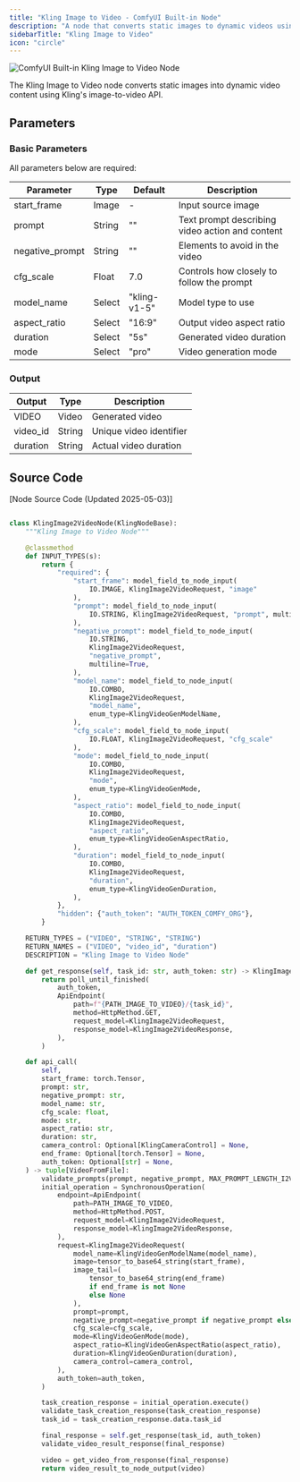 ```yaml
---
title: "Kling Image to Video - ComfyUI Built-in Node"
description: "A node that converts static images to dynamic videos using Kling's AI technology"
sidebarTitle: "Kling Image to Video"
icon: "circle"
---
```


![ComfyUI Built-in Kling Image to Video Node](/images/built-in-nodes/api_nodes/kwai_vgi/kling-image-to-video.jpg)

The Kling Image to Video node converts static images into dynamic video content using Kling's image-to-video API.

## Parameters
### Basic Parameters
All parameters below are required:

| Parameter       | Type   | Default      | Description                                     |
| --------------- | ------ | ------------ | ----------------------------------------------- |
| start_frame     | Image  | -            | Input source image                              |
| prompt          | String | ""           | Text prompt describing video action and content |
| negative_prompt | String | ""           | Elements to avoid in the video                  |
| cfg_scale       | Float  | 7.0          | Controls how closely to follow the prompt       |
| model_name      | Select | "kling-v1-5" | Model type to use                               |
| aspect_ratio    | Select | "16:9"       | Output video aspect ratio                       |
| duration        | Select | "5s"         | Generated video duration                        |
| mode            | Select | "pro"        | Video generation mode                           |

### Output

| Output   | Type   | Description             |
| -------- | ------ | ----------------------- |
| VIDEO    | Video  | Generated video         |
| video_id | String | Unique video identifier |
| duration | String | Actual video duration   |

## Source Code

[Node Source Code (Updated 2025-05-03)]

```python

class KlingImage2VideoNode(KlingNodeBase):
    """Kling Image to Video Node"""

    @classmethod
    def INPUT_TYPES(s):
        return {
            "required": {
                "start_frame": model_field_to_node_input(
                    IO.IMAGE, KlingImage2VideoRequest, "image"
                ),
                "prompt": model_field_to_node_input(
                    IO.STRING, KlingImage2VideoRequest, "prompt", multiline=True
                ),
                "negative_prompt": model_field_to_node_input(
                    IO.STRING,
                    KlingImage2VideoRequest,
                    "negative_prompt",
                    multiline=True,
                ),
                "model_name": model_field_to_node_input(
                    IO.COMBO,
                    KlingImage2VideoRequest,
                    "model_name",
                    enum_type=KlingVideoGenModelName,
                ),
                "cfg_scale": model_field_to_node_input(
                    IO.FLOAT, KlingImage2VideoRequest, "cfg_scale"
                ),
                "mode": model_field_to_node_input(
                    IO.COMBO,
                    KlingImage2VideoRequest,
                    "mode",
                    enum_type=KlingVideoGenMode,
                ),
                "aspect_ratio": model_field_to_node_input(
                    IO.COMBO,
                    KlingImage2VideoRequest,
                    "aspect_ratio",
                    enum_type=KlingVideoGenAspectRatio,
                ),
                "duration": model_field_to_node_input(
                    IO.COMBO,
                    KlingImage2VideoRequest,
                    "duration",
                    enum_type=KlingVideoGenDuration,
                ),
            },
            "hidden": {"auth_token": "AUTH_TOKEN_COMFY_ORG"},
        }

    RETURN_TYPES = ("VIDEO", "STRING", "STRING")
    RETURN_NAMES = ("VIDEO", "video_id", "duration")
    DESCRIPTION = "Kling Image to Video Node"

    def get_response(self, task_id: str, auth_token: str) -> KlingImage2VideoResponse:
        return poll_until_finished(
            auth_token,
            ApiEndpoint(
                path=f"{PATH_IMAGE_TO_VIDEO}/{task_id}",
                method=HttpMethod.GET,
                request_model=KlingImage2VideoRequest,
                response_model=KlingImage2VideoResponse,
            ),
        )

    def api_call(
        self,
        start_frame: torch.Tensor,
        prompt: str,
        negative_prompt: str,
        model_name: str,
        cfg_scale: float,
        mode: str,
        aspect_ratio: str,
        duration: str,
        camera_control: Optional[KlingCameraControl] = None,
        end_frame: Optional[torch.Tensor] = None,
        auth_token: Optional[str] = None,
    ) -> tuple[VideoFromFile]:
        validate_prompts(prompt, negative_prompt, MAX_PROMPT_LENGTH_I2V)
        initial_operation = SynchronousOperation(
            endpoint=ApiEndpoint(
                path=PATH_IMAGE_TO_VIDEO,
                method=HttpMethod.POST,
                request_model=KlingImage2VideoRequest,
                response_model=KlingImage2VideoResponse,
            ),
            request=KlingImage2VideoRequest(
                model_name=KlingVideoGenModelName(model_name),
                image=tensor_to_base64_string(start_frame),
                image_tail=(
                    tensor_to_base64_string(end_frame)
                    if end_frame is not None
                    else None
                ),
                prompt=prompt,
                negative_prompt=negative_prompt if negative_prompt else None,
                cfg_scale=cfg_scale,
                mode=KlingVideoGenMode(mode),
                aspect_ratio=KlingVideoGenAspectRatio(aspect_ratio),
                duration=KlingVideoGenDuration(duration),
                camera_control=camera_control,
            ),
            auth_token=auth_token,
        )

        task_creation_response = initial_operation.execute()
        validate_task_creation_response(task_creation_response)
        task_id = task_creation_response.data.task_id

        final_response = self.get_response(task_id, auth_token)
        validate_video_result_response(final_response)

        video = get_video_from_response(final_response)
        return video_result_to_node_output(video)

```